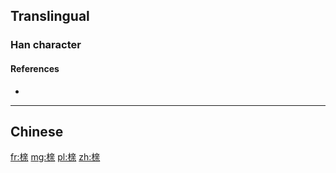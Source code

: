{{also|櫬}}
==Translingual==

===Han character===
{{Han char|rn=75|rad=木|as=09|sn=13|four=|canj=DYTD|ids=⿰木亲}}

====References====
* {{Han ref|kx=0542.191|hdz=21254.180|uh=6987|ud=27015}}

----

==Chinese==
{{zh-see|櫬}}

[[fr:榇]]
[[mg:榇]]
[[pl:榇]]
[[zh:榇]]